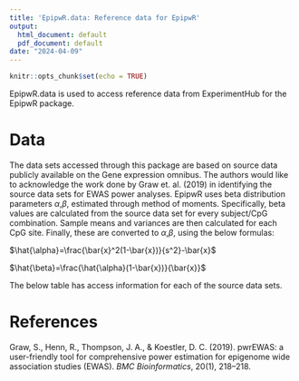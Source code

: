 ```yaml
---
title: 'EpipwR.data: Reference data for EpipwR'
output:
  html_document: default
  pdf_document: default
date: "2024-04-09"
---
```


```r
knitr::opts_chunk$set(echo = TRUE)
```

EpipwR.data is used to access reference data from ExperimentHub for the EpipwR package.

# Data

The data sets accessed through this package are based on source data publicly available on the Gene expression omnibus. The authors would like to acknowledge the work done by Graw et. al. (2019) in identifying the source data sets for EWAS power analyses. EpipwR uses beta distribution parameters $\alpha$,$\beta$, estimated through method of moments. Specifically, beta values are calculated from the source data set for every subject/CpG combination. Sample means and variances are then calculated for each CpG site. Finally, these are converted to $\alpha$,$\beta$, using the below formulas:

$\hat{\alpha}=\frac{\bar{x}^2(1-\bar{x})}{s^2}-\bar{x}$

$\hat{\beta}=\frac{\hat{\alpha}(1-\bar{x})}{\bar{x}}$

The below table has access information for each of the source data sets.

```{=tex}
\begin{table}[h]
\begin{tabular}{lll}
\hline
Tissue Type              & Accession Number & Reference                                 \\\hline\hline
Saliva                   & GSE92767         & (Hong et al., 2017)                       \\
Lymphoma                 & GSE42372         & (Matsunaga et al., 2014)                  \\
Placenta                 & GSE62733         & (Kawai et al., 2015)                      \\
Liver                    & GSE61258         & (Horvath et al., 2014)                    \\
Colon                    & GSE77718         & (McInnes et al., 2017)                    \\
Blood (Adults)           & GSE42861         & (Kular et al., 2018; Y. Liu et al., 2013) \\
Blood (Children)         & GSE83334         & (Urdinguio et al., 2016)                  \\
Blood (Newborns)         & GSE82273         & (Markunas et al., 2016)                   \\
Cord-blood (whole blood) & GSE69176         &                                           \\
Cord-blood (PBMC)        & GSE110128        & (Langie et al., 2018)                     \\
Adult (PBMC)             & GSE67170         & (Y. H. Zhang et al., 2018)                \\
Sperm                    & GSE114753        & (Jenkins et al., 2017)                    \\ \hline
\end{tabular}
\end{table}
```
# References

Graw, S., Henn, R., Thompson, J. A., & Koestler, D. C. (2019). pwrEWAS: a user-friendly tool for comprehensive power estimation for epigenome wide association studies (EWAS). *BMC Bioinformatics*, 20(1), 218--218.
